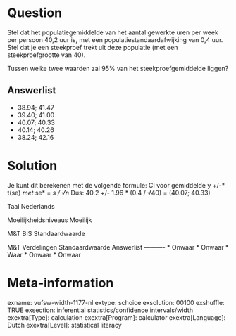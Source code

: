 Question
========
Stel dat het populatiegemiddelde van het aantal gewerkte uren per week per persoon 40,2 uur is, met een populatiestandaardafwijking van 0,4 uur. Stel dat je een steekproef trekt uit deze populatie (met een steekproefgrootte van 40).  
  
Tussen welke twee waarden zal 95% van het steekproefgemiddelde liggen?

Answerlist
----------
* 38.94; 41.47
* 39.40; 41.00
* 40.07; 40.33
* 40.14; 40.26
* 38.24; 42.16

Solution
========

Je kunt dit berekenen met de volgende formule: CI voor gemiddelde y +/-* t(se) *met *se* = *s / √n*  Dus: 40.2 +/- 1.96 \* (0.4 / √40) = (40.07; 40.33)

Taal Nederlands

Moeilijkheidsniveaus Moeilijk

M&T BIS Standaardwaarde

M&T Verdelingen Standaardwaarde
Answerlist
----------
* Onwaar
* Onwaar
* Waar
* Onwaar
* Onwaar

Meta-information
================
exname: vufsw-width-1177-nl
extype: schoice
exsolution: 00100
exshuffle: TRUE
exsection: inferential statistics/confidence intervals/width
exextra[Type]: calculation
exextra[Program]: calculator
exextra[Language]: Dutch
exextra[Level]: statistical literacy

